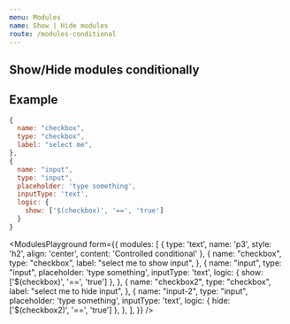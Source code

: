 ```yaml
---
menu: Modules
name: Show | Hide modules
route: /modules-conditional
---
```


## Show/Hide modules conditionally

## Example
```jsx
{
  name: "checkbox",
  type: "checkbox",
  label: "select me",
},
{
  name: "input",
  type: "input",
  placeholder: 'type something',
  inputType: 'text',
  logic: {
    show: ['$(checkbox)', '==', 'true']
  }
}
```


<ModulesPlayground
  form={{
    modules: [
      {
        type: 'text',
        name: 'p3',
        style: 'h2',
        align: 'center',
        content: 'Controlled conditional'
      },
      {
        name: "checkbox",
        type: "checkbox",
        label: "select me to show input",
      },
      {
        name: "input",
        type: "input",
        placeholder: 'type something',
        inputType: 'text',
        logic: {
          show: ['$(checkbox)', '==', 'true']
        },
      },
         {
        name: "checkbox2",
        type: "checkbox",
        label: "select me to hide input",
      },
      {
        name: "input-2",
        type: "input",
        placeholder: 'type something',
        inputType: 'text',
        logic: {
          hide: ['$(checkbox2)', '==', 'true']
        },
      },
    ],
  }}
/>
